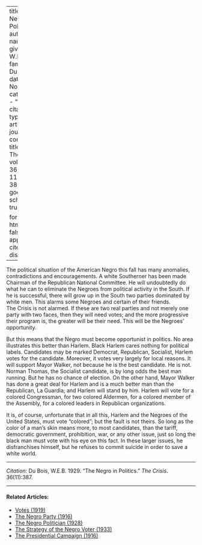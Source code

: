 
---
title: 'The Negro in Politics'
author:
  - name:
      given: W.E.B.
      family: Du Bois
date: Nov. 1929
categories: 
  - ""
citation: 
  type: article-journal
  container-title: The Crisis
  volume: 36
  issue: 11
  page: 387
google-scholar: true

format:
  html:
    toc: false
    appendix-cite-as: display
---


The political situation of the American Negro this fall has many anomalies, contradictions and encouragements. A white Southerner has been made Chairman of the Republican National Committee. He will undoubtedly do what he can to eliminate the Negroes from political activity in the South. If he is successful, there will grow up in the South two parties dominated by white men. This alarms some Negroes and certain of their friends. <span class = "small-caps">The Crisis</span> is not alarmed. If these are two real parties and not merely one party with two faces, then they will need votes; and the more progressive their program is, the greater will be their need. This will be the Negroes' opportunity.

But this means that the Negro must become opportunist in politics. No area illustrates this better than Harlem. Black Harlem cares nothing for political labels. Candidates may be marked Democrat, Republican, Socialist, Harlem votes for the candidate. Moreover, it votes very largely for local reasons. It will support Mayor Walker, not because he is the best candidate. He is not. Norman Thomas, the Socialist candidate, is by long odds the best man running. But he has no chance of election. On the other hand, Mayor Walker has done a great deal for Harlem and is a much better man than the Republican, La Guardia; and Harlem will stand by him. Harlem will vote for a colored Congressman, for two colored Aldermen, for a colored member of the Assembly, for a colored leaders in Republican organizations.

It is, of course, unfortunate that in all this, Harlem and the Negroes of the United States, must vote "colored"; but the fault is not theirs. So long as the color of a man's skin means more, to most candidates, than the tariff, democratic government, prohibition, war, or any other issue, just so long  the black man must vote with his eye on this fact. In these larger issues, he disfranchises himself, but he refuses to commit suicide in order to save a white world.

__________
*Citation:* Du Bois, W.E.B. 1929. "The Negro in Politics." *The Crisis*. 36(11):387.
<!-- Similar articles start here -->

<hr>
#### Related Articles:

* [Votes (1919)](/Volumes/19/02/votes.html)
* [The Negro Party (1916)](/Volumes/12/06/negro_party.html)
* [The Negro Politician (1928)](/Volumes/35/05/negro_politician.html)
* [The Strategy of the Negro Voter (1933)](/Volumes/40/06/strategy_of_the_negro_voter.html)
* [The Presidential Campaign (1916)](/Volumes/12/06/presidential_campaign.html)

<!-- Similar articles end here -->